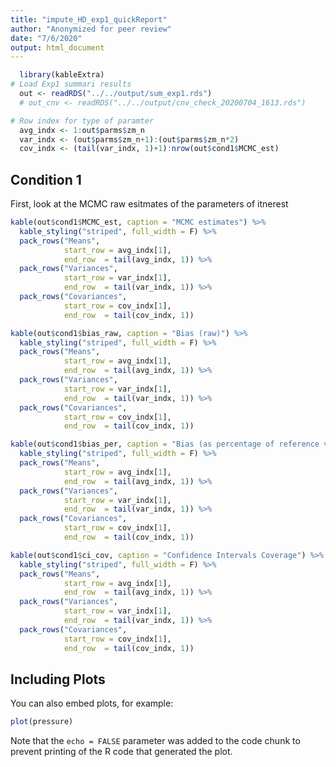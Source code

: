 ```yaml
---
title: "impute_HD_exp1_quickReport"
author: "Anonymized for peer review"
date: "7/6/2020"
output: html_document
---
```


```r
  library(kableExtra)
# Load Exp1 summari results
  out <- readRDS("../../output/sum_exp1.rds")
  # out_cnv <- readRDS("../../output/cnv_check_20200704_1613.rds")

# Row index for type of paramter
  avg_indx <- 1:out$parms$zm_n
  var_indx <- (out$parms$zm_n+1):(out$parms$zm_n*2)
  cov_indx <- (tail(var_indx, 1)+1):nrow(out$cond1$MCMC_est)
```

## Condition 1

First, look at the MCMC raw esitmates of the parameters of itnerest

```r
kable(out$cond1$MCMC_est, caption = "MCMC estimates") %>%
  kable_styling("striped", full_width = F) %>%
  pack_rows("Means", 
            start_row = avg_indx[1],
            end_row  = tail(avg_indx, 1)) %>%
  pack_rows("Variances", 
            start_row = var_indx[1],
            end_row  = tail(var_indx, 1)) %>%
  pack_rows("Covariances", 
            start_row = cov_indx[1],
            end_row  = tail(cov_indx, 1))

kable(out$cond1$bias_raw, caption = "Bias (raw)") %>%
  kable_styling("striped", full_width = F) %>%
  pack_rows("Means", 
            start_row = avg_indx[1],
            end_row  = tail(avg_indx, 1)) %>%
  pack_rows("Variances", 
            start_row = var_indx[1],
            end_row  = tail(var_indx, 1)) %>%
  pack_rows("Covariances", 
            start_row = cov_indx[1],
            end_row  = tail(cov_indx, 1))

kable(out$cond1$bias_per, caption = "Bias (as percentage of reference value)") %>%
  kable_styling("striped", full_width = F) %>%
  pack_rows("Means", 
            start_row = avg_indx[1],
            end_row  = tail(avg_indx, 1)) %>%
  pack_rows("Variances", 
            start_row = var_indx[1],
            end_row  = tail(var_indx, 1)) %>%
  pack_rows("Covariances", 
            start_row = cov_indx[1],
            end_row  = tail(cov_indx, 1))

kable(out$cond1$ci_cov, caption = "Confidence Intervals Coverage") %>%
  kable_styling("striped", full_width = F) %>%
  pack_rows("Means", 
            start_row = avg_indx[1],
            end_row  = tail(avg_indx, 1)) %>%
  pack_rows("Variances", 
            start_row = var_indx[1],
            end_row  = tail(var_indx, 1)) %>%
  pack_rows("Covariances", 
            start_row = cov_indx[1],
            end_row  = tail(cov_indx, 1))
```

## Including Plots

You can also embed plots, for example:

```r
plot(pressure)
```

Note that the `echo = FALSE` parameter was added to the code chunk to prevent printing of the R code that generated the plot.
